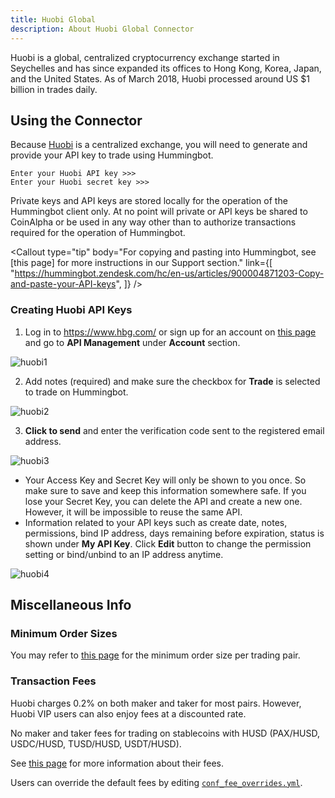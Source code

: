 ```yaml
---
title: Huobi Global
description: About Huobi Global Connector
---
```



Huobi is a global, centralized cryptocurrency exchange started in Seychelles and has since expanded its offices to Hong Kong, Korea, Japan, and the United States. As of March 2018, Huobi processed around US \$1 billion in trades daily.

## Using the Connector

Because [Huobi](https://www.hbg.com/) is a centralized exchange, you will need to generate and provide your API key to trade using Hummingbot.

```
Enter your Huobi API key >>>
Enter your Huobi secret key >>>
```

Private keys and API keys are stored locally for the operation of the Hummingbot client only. At no point will private or API keys be shared to CoinAlpha or be used in any way other than to authorize transactions required for the operation of Hummingbot.

<Callout
  type="tip"
  body="For copying and pasting into Hummingbot, see [this page] for more instructions in our Support section."
  link={[
    "https://hummingbot.zendesk.com/hc/en-us/articles/900004871203-Copy-and-paste-your-API-keys",
  ]}
/>

### Creating Huobi API Keys

1. Log in to https://www.hbg.com/ or sign up for an account on [this page](https://www.hbg.com/en-us/register/?backUrl=%2Fen-us%2F) and go to **API Management** under **Account** section.

![huobi1](/img/huobi-account.png)

2. Add notes (required) and make sure the checkbox for **Trade** is selected to trade on Hummingbot.

![huobi2](/img/huobi-create-api-key.png)

<Callout
  type="warning"
  body="We recommend using only #trade# enabled API keys; enabling #withdraw, transfer or the equivalent is unnecessary# for current Hummingbot strategies."
/>

<Callout
  type="tip"
  body="You will receive a notification and email when your API keys are about to expire."
/>

3. **Click to send** and enter the verification code sent to the registered email address.

![huobi3](/img/huobi-verification-code.png)

- Your Access Key and Secret Key will only be shown to you once. So make sure to save and keep this information somewhere safe. If you lose your Secret Key, you can delete the API and create a new one. However, it will be impossible to reuse the same API.
- Information related to your API keys such as create date, notes, permissions, bind IP address, days remaining before expiration, status is shown under **My API Key**. Click **Edit** button to change the permission setting or bind/unbind to an IP address anytime.

![huobi4](/img/huobi-my-api-key.png)

## Miscellaneous Info

### Minimum Order Sizes

You may refer to [this page](https://huobiglobal.zendesk.com/hc/en-us/articles/900000210246-Announcement-on-Adjusting-Minimum-Order-Amount-for-Some-Trading-Pairs) for the minimum order size per trading pair.

### Transaction Fees

Huobi charges 0.2% on both maker and taker for most pairs. However, Huobi VIP users can also enjoy fees at a discounted rate.

No maker and taker fees for trading on stablecoins with HUSD (PAX/HUSD, USDC/HUSD, TUSD/HUSD, USDT/HUSD).

See [this page](https://www.hbg.com/en-us/about/fee/) for more information about their fees.

Users can override the default fees by editing [`conf_fee_overrides.yml`](/operation/override-fees/).
